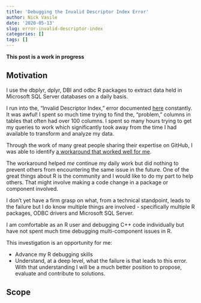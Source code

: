 ```yaml
---
title: 'Debugging the Invalid Descriptor Index Error' 
author: Nick Vasile
date: '2020-05-13'
slug: error-invalid-descriptor-index
categories: []
tags: []
---
```


**This post is a work in progress**

## Motivation

I use the dbplyr, dplyr, DBI and odbc R packages to extract data held in Microsoft SQL Server databases on a daily basis. 

I run into the, "Invalid Descriptor Index," error documented [here](https://github.com/r-dbi/odbc/issues/309) constantly. It was awful! I spent so much time trying to find the, "problem," columns in tables that often had over 100 columns. I spent so many hours trying to get my queries to work which significantly took away from the time I had available to transform and analyze my data.

Through the work of many great people sharing their expertise on GitHub, I was able to identify [a workaround that worked well for me](https://github.com/r-dbi/odbc/issues/309#issuecomment-615255613).

The workaround helped *me* continue my daily work but did nothing to prevent others from encountering the same issue in the future. One of the great things about R is the community and I would like to do my part to help others. That might involve making a code change in a package or component involved.

I don't yet have a firm grasp on what, from a technical standpoint, leads to the failure but I do know multiple things are involved - specifically multiple R packages, ODBC drivers and Microsoft SQL Server.

I am comfortable as an R user and debugging C++ code individually but have not spent much time debugging multi-component issues in R. 

This investigation is an opportunity for me:

* Advance my R debugging skills
* Understand, at a deep level, what the failure is that leads to this error. With that understanding I will be a much better position to propose, evaluate and contribute to solutions.

## Scope